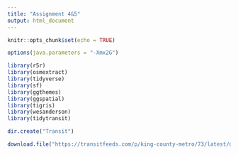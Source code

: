 ```yaml
---
title: "Assignment 4&5"
output: html_document
---
```


```r
knitr::opts_chunk$set(echo = TRUE)
```

```r
options(java.parameters = "-Xmx2G")

library(r5r)
library(osmextract)
library(tidyverse)
library(sf)
library(ggthemes)
library(ggspatial)
library(tigris)
library(wesanderson)
library(tidytransit)
```
```r
dir.create("Transit")

download.file("https://transitfeeds.com/p/king-county-metro/73/latest/download", file.path("Transit","SLOgtfs.zip"), mode = "wb", quiet=TRUE)
```

